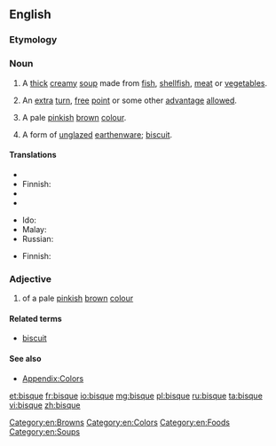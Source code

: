 ==English==
{{wikipedia}}

===Etymology===
{{borrowing|fr|bisque}}

===Noun===
{{en-noun|s|-}}

# A [[thick]] [[creamy]] [[soup]] made from [[fish]], [[shellfish]], [[meat]] or [[vegetable]]s.
# {{sports}} An [[extra]] [[turn]], [[free]] [[point]] or some other [[advantage]] [[allowed]].
# A pale [[pink]]ish [[brown]] [[colour]].
#: {{color panel|FFE4C4}}
#  A form of [[unglazed]] [[earthenware]]; [[biscuit]].

====Translations====
{{trans-top|thick creamy soup}}
* {{trreq|Catalan}}
* Finnish: {{t-|fi|bisque}}
* {{trreq|French}}
* {{trreq|German}}
{{trans-mid}}
* Ido: {{t+|io|bisko}}
* Malay: {{t-|ms|biska}}
* Russian: {{t+|ru|густой}} {{t+|ru|суп|m}}
{{trans-bottom}}

{{trans-top|form of unglazed earthenware}}
* Finnish: {{t|fi|bisque}}
{{trans-mid}}
{{trans-bottom}}

===Adjective===
{{en-adj|-}}

# of a pale [[pink]]ish [[brown]] [[colour]]

====Related terms====
* [[biscuit]]

====See also====
* [[Appendix:Colors]]

[[Category:en:Browns]]
[[Category:en:Colors]]
[[Category:en:Foods]]
[[Category:en:Soups]]

[[et:bisque]]
[[fr:bisque]]
[[io:bisque]]
[[mg:bisque]]
[[pl:bisque]]
[[ru:bisque]]
[[ta:bisque]]
[[vi:bisque]]
[[zh:bisque]]